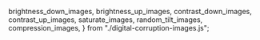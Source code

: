 
  brightness_down_images,
  brightness_up_images,
  contrast_down_images,
  contrast_up_images,
  saturate_images,
  random_tilt_images,
  compression_images,
} from "./digital-corruption-images.js";

<DisplayImages
  id={props.id}
  images={contrast_down_images}
  data={props.getResults(algo_cid).results}
  corruption_index={2}
  corruption_name="Digital: Contrast Down"
/>

